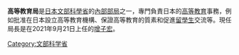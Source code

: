 {{Unreferenced|time=2021-01-15T13:17:03+00:00}}
'''高等教育局'''是[[日本|日本]][[文部科學省|文部科學省]]的[[內部部局|內部部局]]之一，專門負責日本的[[高等教育|高等教育]]事務，例如批准在日本設立高等教育機構、保證高等教育的質素和促進[[留學生|留學生]]交流等。現任局長是在2021年9月21日上任的[[增子宏|增子宏]]。

{{文部科學省}}
[[Category:文部科学省|Category:文部科学省]]{{stub}}